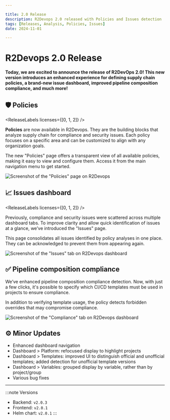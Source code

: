```yaml
---

title: 2.0 Release
description: R2Devops 2.0 released with Policies and Issues detection
tags: [Releases, Analysis, Policies, Issues]
date: 2024-11-01

---
```


# R2Devops 2.0 Release


**Today, we are excited to announce the release of R2DevOps 2.0! This new
version introduces an enhanced experience for defining supply chain policies, a
brand-new issue dashboard, improved pipeline composition compliance, and much
more!**

<!-- truncate -->

## 🛡️ Policies

<ReleaseLabels licenses={[0, 1, 2]} />

**Policies** are now available in R2Devops. They are the building blocks that
analyze supply chain for compliance and security issues. Each policy focuses on
a specific area and can be customized to align with any organization goals.

The new "Policies" page offers a transparent view of all available policies,
making it easy to view and configure them. Access it from the main navigation
menu to get started.

![Screenshot of the "Policies" page on R2Devops](./policies.png)

## 📈 Issues dashboard

<ReleaseLabels licenses={[0, 1, 2]} />

Previously, compliance and security issues were scattered across multiple
dashboard tabs. To improve clarity and allow quick identification of issues at
a glance, we’ve introduced the "Issues" page.

This page consolidates all issues identified by policy analyses in one place.
They can be acknowledged to prevent them from appearing again.

![Screenshot of the "Issues" tab on R2Devops dashboard](./issues.png)

## ✅ Pipeline composition compliance

<ReleaseLabels licenses={[2]} />

We’ve enhanced pipeline composition compliance detection. Now, with just a few
clicks, it's possible to specify which CI/CD templates must be used in projects
to ensure compliance.

In addition to verifying template usage, the policy detects forbidden overrides
that may compromise compliance.

![Screenshot of the "Compliance" tab on R2Devops dashboard](./compliance.gif)


## ⚙️ Minor Updates

- Enhanced dashboard navigation
- Dashboard > Platform: refocused display to highlight projects
- Dashboard > Templates: improved UI to distinguish official and unofficial templates; added detection for unofficial template versions
- Dashboard > Variables: grouped display by variable, rather than by project/group
- Various bug fixes

<ReleaseBottomButton />

---

:::note Versions
- Backend: `v2.0.3`
- Frontend: `v2.0.1`
- Helm chart: `v2.0.1`
:::
